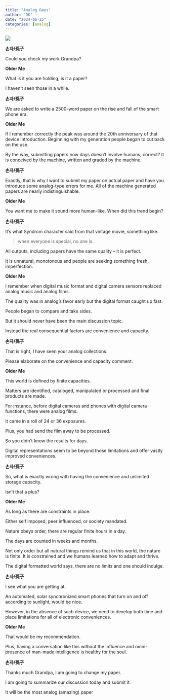 ```yaml
---
title: "Analog Days"
author: "DK"
date: "2024-06-25"
categories: [analog]
---
```


![](m1.jpg)

**손자/孫子**

Could you check my work Grandpa?

**Older Me**

What is it you are holding, is it a paper?

I haven't seen those in a while.

**손자/孫子**

We are asked to write a 2500-word paper on the rise and fall of the smart phone era.

**Older Me**

If I remember correctly the peak was around the 20th anniversary of that device introduction. Beginning with my generation people began to cut back on the use.

By the way, submitting papers now days doesn't involve humans, correct? It is conceived by the machine, written and graded by the machine.

**손자/孫子**

Exactly, that is why I want to submit my paper on actual paper and have you introduce some analog-type errors for me. All of the machine generated papers are nearly indistinguishable.

**Older Me**

You want me to make it sound more human-like. When did this trend begin?

**손자/孫子**

It's what Syndrom character said from that vintage movie, something like.

> when everyone is special, no one is.

All outputs, including papers have the same quality -- it is perfect.

It is unnatural, monotonous and people are seeking something fresh, imperfection.

**Older Me**

I remember when digital music format and digital camera sensors replaced analog music and analog films.

The quality was in analog's favor early but the digital format caught up fast.

People began to compare and take sides.

But it should never have been the main discussion topic.

Instead the real consequential factors are convenience and capacity.

**손자/孫子**

That is right, I have seen your analog collections.

Please elaborate on the convenience and capacity comment.

**Older Me**

This world is defined by finite capacities.

Matters are identified, cataloged, manipulated or processed and final products are made.

For instance, before digital cameras and phones with digital camera functions, there were analog films.

It came in a roll of 24 or 36 exposures.

Plus, you had send the film away to be processed.

So you didn't know the results for days.

Digital representations seem to be beyond those limitations and offer vastly improved conveniences.

**손자/孫子**

So, what is exactly wrong with having the convenience and unlimited storage capacity.

Isn't that a plus?

**Older Me**

As long as there are constraints in place.

Either self imposed, peer influenced, or society mandated.

Nature obeys order, there are regular finite hours in a day.

The days are counted in weeks and months.

Not only order but all natural things remind us that in this world, the nature is finite.
It is constrained and we humans learned how to adapt and thrive.

The digital formatted world says, there are no limits and one should indulge.

**손자/孫子**

I see what you are getting at.

An automated, solar synchronized smart phones that turn on and off according to sunlight, would be nice.

However, in the absence of such device, we need to develop both time and place limitations for all of electronic conveniences.

**Older Me**

That would be my recommendation.

Plus, having a conversation like this without the influence and omni-presence of man-made intelligence is healthy for the soul.

**손자/孫子**

Thanks much Grandpa, I am going to change my paper.

I am going to summarize our discussion today and submit it.

It will be the most analog (amazing) paper
